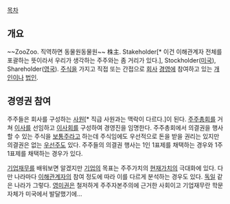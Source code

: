 [[목차]]
== 개요 ==
~~ZooZoo. 직역하면 동물원동물원~~
株主. Stakeholder[* 이건 이해관계자 전체를 포괄하는 뜻이라서 우리가 생각하는 주주와는 좀 거리가 있다.], Stockholder([[미국]]), Shareholder([[영국]]). [[주식]]을 가지고 직접 또는 간접으로 [[회사]] [[경영]]에 참여하고 있는 [[개인]]이나 [[법인]].

== 경영권 참여 ==
주주들은 회사를 구성하는 [[사원]][* 직급 사원과는 맥락이 다르다.]이 된다. [[주주총회]]를 거쳐 [[이사]]를 선임하고 [[이사회]]를 구성하여 경영진을 임명한다. 주주총회에서 의결권을 행사할 수 있는 주식을 [[보통주]]라고 하는데 주식임에도 우선적으로 돈을 받을 권리는 있지만 의결권은 없는 [[우선주]]도 있다. 주주들의 의결권 행사는 1인 1표제를 채택하는 경우와 1주 1표제를 채택하는 경우가 있다.

[[기업재무]]를 배워보면 알겠지만 [[기업]]의 목표는 주주가치의 [[현재가치]]의 극대화에 있다. 다만 나라마다 [[이해관계자]]의 참여 정도에 따라 이를 다르게 분석하는 경우도 있다. [[독일]] 같은 나라가 그렇다. [[영미권]]은 철저하게 주주자본주의에 근거한 사회이고 기업재무란 학문 자체가 미국에서 발달했기에...

